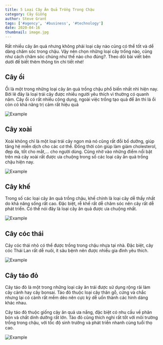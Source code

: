 ```yaml
---
title: 5 Loại Cây Ăn Quả Trồng Trong Chậu
category: Cây Giống
author: Steve Grant
tags: ['#agency', '#business', '#technology']
date: 2020-04-16
thumbnail: image.jpg
---
```


Rất nhiều cây ăn quả nhưng không phải loại cây nào củng có thể tốt và dể dàng chăm sóc trong chậu. 
Vậy nên chọn những loại cây trồng nào, cũng như cách chăm sóc chúng như thế nào cho đúng?. 
Theo dõi bài viết bên dưới để biết thêm thông tin chi tiết nhé!

## Cây ổi

Ổi là một trong những loại cây ăn quả trồng chậu phổ biến nhất nhì hiện nay. Bởi lẽ đây là loại 
trái cây được nhiều người yêu thích vì thường có quanh năm. Cây ổi có rất nhiều công dụng, 
ngoài việc trồng tạo quả để ăn thì lá ổi còn có khả năng trị cảm rất hiệu quả

![Example](./oi.jpg 'Cây ổi')

## Cây xoài

Xoài không chỉ là một loại trái cây ngon mà nó cũng rất đỗi bổ dưỡng, giúp tăng hệ miễn dịch cho các cơ thể. 
Đồng thời còn giúp làm giảm cholesterol, đẹp da, tốt cho mắt,… cho người dùng. Cũng nhờ vào những điểm nổi 
bật trên mà cây xoài rất được ưa chuộng trong số các loại cây ăn quả trồng chậu hiện nay.

![Example](./xoai.jpg 'Cây xoài')

## Cây khế

Trong số các loại cây ăn quả trồng chậu, khế chính là loại cây dễ thấy nhất do khả năng sống rất cao. Đặc biệt, 
rễ khế rất dễ chăm sóc nên cây rất dễ phát triển. Có thể nói đây là loại cây ăn quả được ưa chuộng nhất.

![Example](./khe.jpg 'Cây khế')

## Cây cóc thái

Cây cóc thái nhỏ có thể được trồng trong chậu nhựa tại nhà. Đặc biệt, cây cóc Thái Lan rất dễ nuôi, ít sâu bệnh nên được 
nhiều gia đình yêu thích.

![Example](./coc.jpg 'Cây cóc thái')

## Cây táo đỏ

Cây táo đỏ là một trong những loại cây ăn trái được sử dụng rộng rãi làm cây cảnh hay cây bonsai. Táo đỏ thuộc loại cây thân gỗ, 
cứng và chắc nhưng lại có cành rất mềm dẻo nên cực kỳ dễ uốn thành các hình dáng khác nhau.

Cây táo đỏ thuộc giống cây ăn quả ưa nắng, đặc biệt có nhu cầu về phân bón và chất dinh dưỡng rất lớn. 
Táo đỏ cũng thích nghi rất tốt với môi trường trồng trong chậu, với tốc độ sinh trưởng và phát triển nhanh 
cùng tuổi thọ cao.

![Example](./tao.jpg 'Cây táo đỏ')
